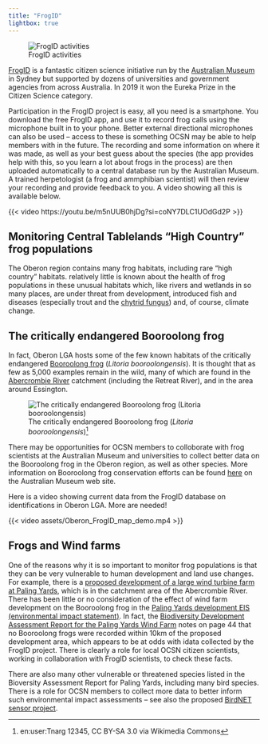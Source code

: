 ```yaml
---
title: "FrogID"
lightbox: true
---
```


::: {.aside}
![FrogID activities](assets/ocsn_frogid.png)
:::

[FrogID](https://www.frogid.net.au) is a fantastic citizen science initiative run by the [Australian Museum](https://australian.museum) in Sydney but supported by dozens of universities and government agencies from across Australia. In 2019 it won the Eureka Prize in the Citizen Science category.

Participation in the FrogID project is easy, all you need is a smartphone. You download the free FrogID app, and use it to record frog calls using the microphone built in to your phone. Better external directional microphones can also be used -- access to these is something OCSN may be able to help members with in the future. The recording and some information on where it was made, as well as your best guess about the species (the app provides help with this, so you learn a lot about frogs in the process) are then uploaded automatically to a central database run by the Australian Museum. A trained herpetologist (a frog and ammphibian scientist) will then review your recording and provide feedback to you. A video showing all this is available below.  

{{< video https://youtu.be/m5nUUB0hjDg?si=coNY7DLC1UOdGd2P >}}

## Monitoring Central Tablelands "High Country" frog populations

The Oberon region contains many frog habitats, including rare "high country" habitats. relatively little is known about the health of frog populations in these unusual habitats which, like rivers and wetlands in so many places, are under threat from development, introduced fish and diseases (especially trout and the [chytrid fungus](https://en.wikipedia.org/wiki/Chytridiomycota)) and, of course, climate change.

## The critically endangered Booroolong frog

In fact, Oberon LGA hosts some of the few known habitats of the critically endangered [Booroolong frog](https://en.wikipedia.org/wiki/Booroolong_frog) (*Litoria booroolongensis*). It is thought that as few as 5,000 examples remain in the wild, many of which are found in the [Abercrombie River](https://en.wikipedia.org/wiki/Abercrombie_River) catchment (including the Retreat River), and in the area around Essington.

::: {.aside}
![The critically endangered Booroolong frog (*Litoria booroolongensis*)[^1]](assets/Litoria_booroolongensis.jpg)
:::

There may be opportunities for OCSN members to colloborate with frog scientists at the Australian Museum and universities to collect better data on the Booroolong frog in the Oberon region, as well as other species. More information on Booroolong frog conservation efforts can be found [here](https://australian.museum/learn/collections/natural-science/herpetology/herpetology-projects/booroolong-frog-conservation/) on the Australian Museum web site.

Here is a video showing current data from the FrogID database on identifications in Oberon LGA. More are needed!

{{< video assets/Oberon_FrogID_map_demo.mp4 >}}

## Frogs and Wind farms

One of the reasons why it is so important to monitor frog populations is that they can be very vulnerable to human development and land use changes. For example, there is a [proposed development of a large wind turbine farm at Paling Yards](https://palingyardswindfarm.globalpower-generation.com.au), which is in the catchment area of the Abercrombie River. There has been little or no consideration of the effect of wind farm development on the Booroolong frog in the [Paling Yards development EIS (environmental impact statement)](https://www.planningportal.nsw.gov.au/major-projects/projects/paling-yards-wind-farm-0?fbclid=IwAR0aDB66Br7tRrvetMilpt3Zvfwezxa-k3S4qgR3vYXmsHmIyfHeiechs0Q). In fact, the [Biodiversity Development Assessment Report for the Paling Yards Wind Farm](https://majorprojects.planningportal.nsw.gov.au/prweb/PRRestService/mp/01/getContent?AttachRef=SSD-29064077%2120230904T041517.390%20GMT) notes on page 44 that no Booroolong frogs were recorded within 10km of the proposed development area, which appears to be at odds with idata collected by the FrogID project. There is clearly a role for local OCSN citizen scientists, working in collaboration with FrogID scientists, to check these facts.

There are also many other vulnerable or threatened species listed in the Bioversity Assessment Report for Paling Yards, including many bird species. There is a role for OCSN members to collect more data to better inform such environmental impact assessments -- see also the proposed [BirdNET sensor project](birdnet.html).


[^1]: en:user:Tnarg 12345, CC BY-SA 3.0 via Wikimedia Commons
